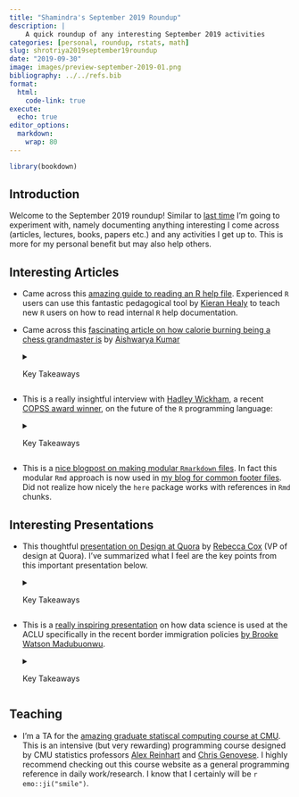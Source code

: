 ```yaml
---
title: "Shamindra's September 2019 Roundup"
description: |
    A quick roundup of any interesting September 2019 activities
categories: [personal, roundup, rstats, math]
slug: shrotriya2019september19roundup
date: "2019-09-30"
image: images/preview-september-2019-01.png
bibliography: ../../refs.bib
format: 
  html:
    code-link: true
execute:
  echo: true
editor_options: 
  markdown: 
    wrap: 80
---
```


```r
library(bookdown)
```

## Introduction

Welcome to the September 2019 roundup! Similar to [last
                                                time](https://www.shamindras.com/posts/2019-09-01-shrotriya2019august19roundup/){target="_blank"}
I'm going to experiment with, namely documenting anything interesting I come
across (articles, lectures, books, papers etc.) and any activities I get up to.
This is more for my personal benefit but may also help others.

## Interesting Articles

- Came across this [amazing guide to reading an R help file](https://socviz.co/appendix.html#a-little-more-about-r){target="_blank"}. Experienced `R` users can use this fantastic pedagogical tool by [Kieran Healy](https://twitter.com/kjhealy){target="_blank"} to teach new `R` users
on how to read internal `R` help documentation.
- Came across this [fascinating article on how calorie burning being a chess grandmaster is](https://www.espn.com/espn/story/_/id/27593253/why-grandmasters-magnus-carlsen-fabiano-caruana-lose-weight-playing-chess){target="_blank"} by 
[Aishwarya Kumar](https://twitter.com/kumaraishwarya){target="_blank"}

    <details> <summary>Key Takeaways</summary>
    
    - Article notes that chess grandmasters can burn as much as 6000 calories
    individually during an intense day of sedentary chess playing!
    - Initial focus is on Fabiano Caruana, an American grandmaster in chess, and
    current world No. 2. Caruana has to maintain a very strict diet and exercise
    routine, particularly during tournaments
    - Primary reasons for the calorie loss are heavy mental stress of the tournament, constantly thinking of chess, thus leaving limited time to think about and consume food
    
    - Interesting quote:
    
    > ...India's first grandmaster, Viswanathan Anand, does two hours of cardio each night to tire himself out so he doesn't dream about chess
    
    - Magnus Carlsen, reigning No. 1, for example consulted a professional
    nutritionist who recommended that he stop drinking orange juice (to avoid 
    sugar spikes) and replace it with a less sugary regular/chocolate milk
    blend
    
    - Carlsen has also optimized _sitting_. This is quite amazing and something to
    think about personally as someone who spends many hours daily in front of a
    screen
    
    - Carlsen has also undertaken _load management_ (minimizing competitions
    participated) to increase the amount of recuperation time between 
    tournaments
    
    - In short, there are a lot of parallels to the research life which I 
    undertake, and a lot of useful tips to optimize energy and time spent doing
    what I enjoy for longer
    
    </details>

- This is a really insightful interview with [Hadley Wickham](https://qz.com/1661487/hadley-wickham-on-the-future-of-r-python-and-the-tidyverse/){target="_blank"}, a recent [COPSS award winner](http://bulletin.imstat.org/2019/09/copss-presidents-award-hadley-wickham/){target="_blank"}, on the future of the `R` programming language:

    <details> <summary>Key Takeaways</summary>
    
    - Wickham notes that `R` vs `Python` language wars are not constructive in
    moving data science and other fields forward. 
    
    - I agree wholeheartedly on this and firmly believe in using the best tools 
    for the statistical job at hand. What should matter are more critical
    aspects like code readability, usability, and reproducibility in light of 
    the given task
    
    - Interestingly Wickham notes:
    
    > A pattern that I see is that the data science team in a company uses R and the data engineering team uses Python
    
    - Wickham also has focused on bridging divides within the `R` community
    itself, namely in developing the `dtplyr` package to convert `dplyr` code
    to the alternative `data.table` package syntax. This is a promising direction
    ahead where `tidyverse` and `data.table` users can collaborate much more
    easily
    - There is also a focus on encouraging diversity in `R` usage and actively
    developing communities. He asks:
    
    > Can we take the R-Ladies model and help other groups that are currently underserved?
    
    - Overall it is good that Wickham was recognized recently with the famous
    COPSS medal in statistics and that the community is embracing software
    development and design as a key aspect of our profession. It seems that the
    future is bright for statistics!
    
    </details>

- This is a [nice blogpost on making modular `Rmarkdown` files ](https://martinctc.github.io/blog/first-world-problems-very-long-rmarkdown-documents/){target="_blank"}. In fact this modular `Rmd` approach is now used in [my blog for common footer files](https://github.com/shamindras/ss_personal_distill_blog/blob/master/_posts/2019-07-15-shrotriya2019tidyfunpt1/shrotriya2019tidyfunpt1.Rmd#L244){target="_blank"}. Did not realize how nicely the `here` package works with references in `Rmd` chunks.

## Interesting Presentations
- This thoughtful 
[presentation on Design at Quora](https://www.youtube.com/watch?v=rWaoNNAuhBI){target="_blank"} by
[Rebecca Cox](https://twitter.com/artypapers?lang=en){target="_blank"} 
(VP of design at Quora). I've summarized what I feel are the key points from 
this important presentation below.

    <details> <summary>Key Takeaways</summary>
    
    - Cox notes that it is a "great time to be a designer" because design
    has proven again and again to be a clear competitive advantage in tech
    - She notes her awareness of Quora's apparent minimalist design interface
    i.e. dark, red, and text heavy
    - Cox asks - what is Design? Some say it is the visual style, for some the
    user interaction, and for others "it begins and ends with the logo"
    - For Cox, her definition is abstract, and summarized as:
    
    > The set of decisions about a product
    
    - Not just an interface, logo etc. Designing is about making product
    decisions
    - Benefits of this broad _decision-driven_ definition for Quora are:
      - A clear relationship between the product and the interface i.e. why
      should a dropdown even exist?
      - Concentrates attention on where it matters most i.e. company goals
      - Enables a role within Quora that balances authority and responsibility
      i.e. Designers should do more than "apply a coat of paint to a feature
      at the end"
      
    - To Cox:
    
    > Great design is all the work you don't ask people who use your products
    to do
    
    - There are a lot of deep direct applications to my statistics research
    i.e. ensure all theoretical and empirical tools are seamlessly able to be
    conveyed to end users in science, industry, or academia.
    
    - I will be coming back to this over time periodically and reflect if 
    I have undertaken this definition of design and applied it in my work and
    daily life
    
    </details>
    
- This is a [really inspiring presentation](https://resources.rstudio.com/rstudio-conf-2019/r-at-the-aclu-joining-tables-to-to-reunite-families?utm_content=buffer4211f&utm_medium=social&utm_source=twitter&utm_campaign=buffer){target="_blank"} on how data science is used at the ACLU specifically in the recent border immigration policies [by Brooke Watson Madubuonwu](https://twitter.com/brookLYNevery1){target="_blank"}.

    <details> <summary>Key Takeaways</summary>
    
    - Utilizing `tidyverse` to sort through messy data linkage issues 
    in a consistent framework is well thought out by the team with useful 
    packaged functions created for use by the wider ACLU team
    - Here both statistics and law are used to tackle a major humanitarian 
    issue i.e. child border separation. This is deeply inspiring and the kind 
    of applied work that I would like to contribute to meaningfully in the future
    - I particularly appreciated the general data source skepticism showed by 
    the ACLU team. As a statistician it is important to not only explore data
    but be very skeptical of the source quality i.e. competing legal bodies may
    not provide the ACLU unbiased data!
    
    </details>

## Teaching
- I'm a TA for the [amazing graduate statiscal computing course at CMU](https://36-750.github.io){target="_blank"}. This is an intensive (but very
rewarding) programming course designed by CMU statistics professors [Alex Reinhart](https://www.refsmmat.com/){target="_blank"} and 
[Chris Genovese](http://www.stat.cmu.edu/~genovese/?p=research){target="_blank"}. I
highly recommend checking out this course website as a general programming 
reference in daily work/research. I know that I certainly will be 
`r emo::ji("smile")`.
